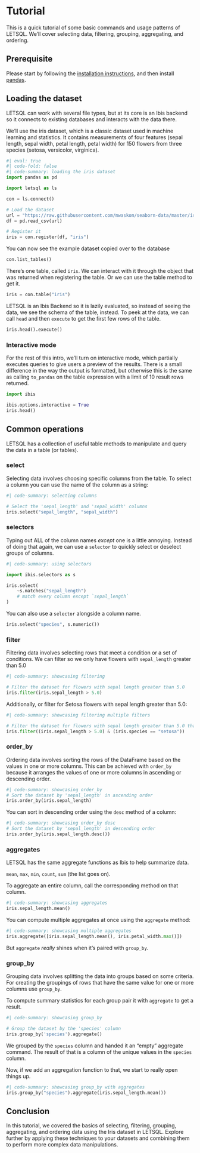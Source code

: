 # Tutorial

This is a quick tutorial of some basic commands and usage patterns of LETSQL.
We'll cover selecting data, filtering, grouping, aggregating, and ordering.

## Prerequisite

Please start by following the [installation instructions](installation.qmd), and then install [pandas](https://pandas.pydata.org/docs/getting_started/install.html).


## Loading the dataset
LETSQL can work with several file types, but at its core is an Ibis backend so it connects to existing databases and
interacts with the data there.

We'll use the iris dataset, which is a classic dataset used in machine learning and statistics.
It contains measurements of four features (sepal length, sepal width, petal length, petal width) for 150 flowers from three species
(setosa, versicolor, virginica).

```python
#| eval: true
#| code-fold: false
#| code-summary: loading the iris dataset
import pandas as pd

import letsql as ls

con = ls.connect()

# Load the dataset
url = "https://raw.githubusercontent.com/mwaskom/seaborn-data/master/iris.csv"
df = pd.read_csv(url)

# Register it
iris = con.register(df, "iris")
```

You can now see the example dataset copied over to the database

```python
con.list_tables()
```

There's one table, called `iris`. We can interact with it through the object that was returned when registering the table.
Or we can use the table method to get it.

```python
iris = con.table("iris")
```

LETSQL is an Ibis Backend so it is lazily evaluated, so instead of seeing the data, we see the schema of the table, instead. To peek at the data, we can call `head` and then `execute` to get the first few rows of the table.

```python
iris.head().execute()
```

<!-- FIXME Add example reading from local file -->

### Interactive mode

For the rest of this intro, we'll turn on interactive mode, which partially executes queries to give users a preview of the results. There is a small difference in the way the output is formatted, but otherwise this is the same as calling `to_pandas` on the table expression with a limit of 10 result rows returned.

```python
import ibis

ibis.options.interactive = True
iris.head()
```

## Common operations

LETSQL has a collection of useful table methods to manipulate and query the data in a table (or tables).

### select

Selecting data involves choosing specific columns from the table. To select a column you can use the name of the column as a string:

```python
#| code-summary: selecting columns

# Select the 'sepal_length' and 'sepal_width' columns
iris.select("sepal_length", "sepal_width")
```

### selectors

Typing out ALL of the column names _except_ one is a little annoying. Instead of doing that again, we can use a `selector` to quickly select or deselect groups of columns.

```python
#| code-summary: using selectors

import ibis.selectors as s

iris.select(
    ~s.matches("sepal_length")
    # match every column except `sepal_length`
)
```

You can also use a `selector` alongside a column name.

```python
iris.select("species", s.numeric())
```

### filter

Filtering data involves selecting rows that meet a condition or a set of conditions.
We can filter so we only have flowers with `sepal_length` greater than 5.0

```python
#| code-summary: showcasing filtering

# Filter the dataset for flowers with sepal length greater than 5.0
iris.filter(iris.sepal_length > 5.0)
```

Additionally, or filter for Setosa flowers with sepal length greater than 5.0:

```python
#| code-summary: showcasing filtering multiple filters

# Filter the dataset for flowers with sepal length greater than 5.0 that are setosa
iris.filter((iris.sepal_length > 5.0) & (iris.species == "setosa"))
```

### order_by

Ordering data involves sorting the rows of the DataFrame based on the values in one or more columns. This can be achieved
with `order_by` because it arranges the values of one or more columns in ascending or descending order.

```python
#| code-summary: showcasing order_by
# Sort the dataset by 'sepal_length' in ascending order
iris.order_by(iris.sepal_length)
```

You can sort in descending order using the `desc` method of a column:

```python
#| code-summary: showcasing order_by desc
# Sort the dataset by 'sepal_length' in descending order
iris.order_by(iris.sepal_length.desc())
```

### aggregates

LETSQL has the same aggregate functions as Ibis to help summarize data.

`mean`, `max`, `min`, `count`, `sum` (the list goes on).

To aggregate an entire column, call the corresponding method on that column.

```python
#| code-summary: showcasing aggregates
iris.sepal_length.mean()
```

You can compute multiple aggregates at once using the `aggregate` method:

```python
#| code-summary: showcasing multiple aggregates
iris.aggregate([iris.sepal_length.mean(), iris.petal_width.max()])
```

But `aggregate` _really_ shines when it's paired with `group_by`.

### group_by

Grouping data involves splitting the data into groups based on some criteria. For creating the groupings
of rows that have the same value for one or more columns use `group_by`.

To compute summary statistics for each group pair it with `aggregate` to get a result.

```python
#| code-summary: showcasing group_by

# Group the dataset by the 'species' column
iris.group_by('species').aggregate()
```

We grouped by the `species` column and handed it an "empty" aggregate command. The result of that is a column of the unique values in the `species` column.

Now, if we add an aggregation function to that, we start to really open things up.

```python
#| code-summary: showcasing group_by with aggregates
iris.group_by("species").aggregate(iris.sepal_length.mean())
```

## Conclusion

In this tutorial, we covered the basics of selecting, filtering, grouping, aggregating, and ordering data using the Iris dataset in LETSQL.
Explore further by applying these techniques to your datasets and combining them to perform more complex data manipulations.